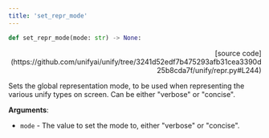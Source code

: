 ```yaml
---
title: 'set_repr_mode'
---
```


```python
def set_repr_mode(mode: str) -> None:
```

<p align="right">[source code](https://github.com/unifyai/unify/tree/3241d52edf7b475293afb31cea3390d25b8cda7f/unify/repr.py#L244)</p>

Sets the global representation mode, to be used when representing the various unify
types on screen. Can be either "verbose" or "concise".

**Arguments**:

- `mode` - The value to set the mode to, either "verbose" or "concise".